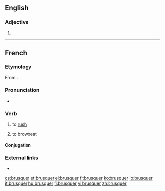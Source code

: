 ==English==

===Adjective===
{{head|en|adjective comparative form}}

# {{en-comparative of|brusque}}

----

==French==

===Etymology===
From {{suffix|brusque|er|lang=fr}}.

===Pronunciation===
* {{IPA|[bʁyske]|lang=fr}}

===Verb===
{{fr-verb}}

# {{label|fr|transitive}} to [[rush]] {{qualifier|an operation}}
# {{label|fr|transitive}} to [[browbeat]]

====Conjugation====
{{fr-conj-auto}}

===External links===
* {{R:TLFi}}

[[cs:brusquer]]
[[et:brusquer]]
[[el:brusquer]]
[[fr:brusquer]]
[[ko:brusquer]]
[[io:brusquer]]
[[it:brusquer]]
[[hu:brusquer]]
[[fi:brusquer]]
[[vi:brusquer]]
[[zh:brusquer]]